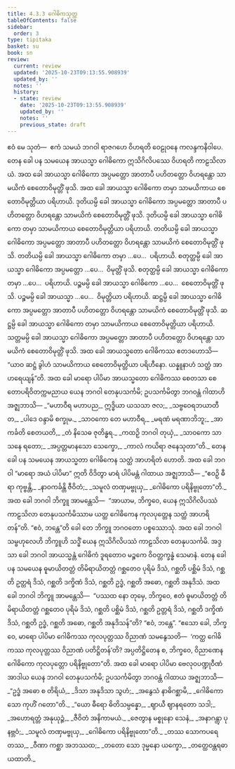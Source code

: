 ```yaml
---
title: 4.3.3 ဂေါဓိကသုတ္တ
tableOfContents: false
sidebar:
  order: 3
type: tipitaka
basket: su
book: sn
review:
  current: review
  updated: '2025-10-23T09:13:55.908939'
  updated_by: ''
  notes: ''
  history:
  - state: review
    date: '2025-10-23T09:13:55.908939'
    updated_by: ''
    notes: ''
    previous_state: draft
---
```



<ReviewStatus review={frontmatter.review} showDetails={true} />

<HypothesisAnnotation frontmatter={frontmatter} />

<DynamicBreadcrumb />

<Division number="159" book="sn" e="ch" v="18" p="303">

<Paragraph number="886" book="sn">
ဧဝံ မေ သုတံ—  ဧကံ သမယံ ဘဂဝါ ရာဇဂဟေ ဝိဟရတိ ဝေဠုဝနေ ကလန္ဒကနိဝါပေ. တေန ခေါ ပန သမယေန အာယသ္မာ ဂေါဓိကော ဣသိဂိလိပဿေ ဝိဟရတိ ကာဠသိလာယံ. အထ ခေါ အာယသ္မာ ဂေါဓိကော အပ္ပမတ္တော အာတာပီ ပဟိတတ္တော ဝိဟရန္တော သာမယိကံ စေတောဝိမုတ္တိံ ဖုသိ. အထ ခေါ အာယသ္မာ ဂေါဓိကော တမှာ သာမယိကာယ စေတောဝိမုတ္တိယာ ပရိဟာယိ. ဒုတိယမ္ပိ ခေါ အာယသ္မာ ဂေါဓိကော အပ္ပမတ္တော အာတာပီ ပဟိတတ္တော ဝိဟရန္တော သာမယိကံ စေတောဝိမုတ္တိံ ဖုသိ. ဒုတိယမ္ပိ ခေါ အာယသ္မာ ဂေါဓိကော တမှာ သာမယိကာယ စေတောဝိမုတ္တိယာ ပရိဟာယိ. တတိယမ္ပိ ခေါ အာယသ္မာ ဂေါဓိကော အပ္ပမတ္တော အာတာပီ ပဟိတတ္တော ဝိဟရန္တော သာမယိကံ စေတောဝိမုတ္တိံ ဖုသိ. တတိယမ္ပိ ခေါ အာယသ္မာ ဂေါဓိကော တမှာ …ပေ…  ပရိဟာယိ. စတုတ္ထမ္ပိ ခေါ အာယသ္မာ ဂေါဓိကော အပ္ပမတ္တော …ပေ…  ဝိမုတ္တိံ ဖုသိ. စတုတ္ထမ္ပိ ခေါ အာယသ္မာ ဂေါဓိကော တမှာ …ပေ…  ပရိဟာယိ. ပဉ္စမမ္ပိ ခေါ အာယသ္မာ ဂေါဓိကော …ပေ…  စေတောဝိမုတ္တိံ ဖုသိ. ပဉ္စမမ္ပိ ခေါ အာယသ္မာ …ပေ…  ဝိမုတ္တိယာ ပရိဟာယိ. ဆဋ္ဌမ္ပိ ခေါ အာယသ္မာ ဂေါဓိကော အပ္ပမတ္တော အာတာပီ ပဟိတတ္တော ဝိဟရန္တော သာမယိကံ စေတောဝိမုတ္တိံ ဖုသိ. ဆဋ္ဌမ္ပိ ခေါ အာယသ္မာ ဂေါဓိကော တမှာ သာမယိကာယ စေတောဝိမုတ္တိယာ ပရိဟာယိ. သတ္တမမ္ပိ ခေါ အာယသ္မာ ဂေါဓိကော အပ္ပမတ္တော အာတာပီ ပဟိတတ္တော ဝိဟရန္တော သာမယိကံ စေတောဝိမုတ္တိံ ဖုသိ.
</Paragraph>

<Paragraph number="887" book="sn">
အထ ခေါ အာယသ္မတော ဂေါဓိကဿ ဧတဒဟောသိ—  “ယာဝ ဆဋ္ဌံ ခွါဟံ သာမယိကာယ စေတောဝိမုတ္တိယာ ပရိဟီနော. ယန္နူနာဟံ သတ္ထံ အာဟရေယျန်”တိ. အထ ခေါ မာရော ပါပိမာ အာယသ္မတော ဂေါဓိကဿ စေတသာ စေတောပရိဝိတက္ကမညာယ ယေန ဘဂဝါ တေနုပသင်္ကမိ; ဥပသင်္ကမိတွာ ဘဂဝန္တံ ဂါထာဟိ အဇ္ဈဘာသိ—
</Paragraph>

<Paragraph number="888" type="verses" book="sn">
_“မဟာဝီရ မဟာပည,_  
ဣဒ္ဓိယာ ယသသာ ဇလ;_  
_သဗ္ဗဝေရဘယာတီတ,_  
_ပါဒေ ဝန္ဒာမိ စက္ခုမ._  

</Paragraph>

<Paragraph number="889" type="verses" book="sn">
_သာဝကော တေ မဟာဝီရ,_  
_မရဏံ မရဏာဘိဘူ;_  
_အာကင်္ခတိ စေတယတိ,_  
_တံ နိသေဓ ဇုတိန္ဓရ._  

</Paragraph>

<Paragraph number="890" type="verses" book="sn">
_ကထဉှိ ဘဂဝါ တုယှံ,_  
_သာဝကော သာသနေ ရတော;_  
_အပ္ပတ္တမာနသော သေက္ခော,_  
_ကာလံ ကယိရာ ဇနေသုတာ”တိ._  

</Paragraph>

<Paragraph number="891" book="sn">
တေန ခေါ ပန သမယေန အာယသ္မတာ ဂေါဓိကေန သတ္ထံ အာဟရိတံ ဟောတိ. အထ ခေါ ဘဂဝါ “မာရော အယံ ပါပိမာ” ဣတိ ဝိဒိတွာ မာရံ ပါပိမန္တံ ဂါထာယ အဇ္ဈဘာသိ—
</Paragraph>

<Paragraph number="892" type="verses" book="sn">
_“ဧဝဉှိ ဓီရာ ကုဗ္ဗန္တိ,_  
_နာဝကင်္ခန္တိ ဇီဝိတံ;_  
_သမူလံ တဏှမဗ္ဗုယှ,_  
_ဂေါဓိကော ပရိနိဗ္ဗုတော”တိ._  

</Paragraph>

<Paragraph number="893" book="sn">
အထ ခေါ ဘဂဝါ ဘိက္ခူ အာမန္တေသိ—  “အာယာမ, ဘိက္ခဝေ, ယေန ဣသိဂိလိပဿံ ကာဠသိလာ တေနုပသင်္ကမိဿာမ ယတ္ထ ဂေါဓိကေန ကုလပုတ္တေန သတ္ထံ အာဟရိတန်”တိ. “ဧဝံ, ဘန္တေ”တိ ခေါ တေ ဘိက္ခူ ဘဂဝတော ပစ္စဿောသုံ.
</Paragraph>

<Paragraph number="894" book="sn">
အထ ခေါ ဘဂဝါ သမ္ဗဟုလေဟိ ဘိက္ခူဟိ သဒ္ဓိံ ယေန ဣသိဂိလိပဿံ ကာဠသိလာ တေနုပသင်္ကမိ. အဒ္ဒသာ ခေါ ဘဂဝါ အာယသ္မန္တံ ဂေါဓိကံ ဒူရတောဝ မဉ္စကေ ဝိဝတ္တက္ခန္ဓံ သေမာနံ. တေန ခေါ ပန သမယေန ဓူမာယိတတ္တံ တိမိရာယိတတ္တံ ဂစ္ဆတေဝ ပုရိမံ ဒိသံ, ဂစ္ဆတိ ပစ္ဆိမံ ဒိသံ, ဂစ္ဆတိ ဥတ္တရံ ဒိသံ, ဂစ္ဆတိ ဒက္ခိဏံ ဒိသံ, ဂစ္ဆတိ ဥဒ္ဓံ, ဂစ္ဆတိ အဓော, ဂစ္ဆတိ အနုဒိသံ.
</Paragraph>

<Paragraph number="895" book="sn">
အထ ခေါ ဘဂဝါ ဘိက္ခူ အာမန္တေသိ—  “ပဿထ နော တုမှေ, ဘိက္ခဝေ, ဧတံ ဓူမာယိတတ္တံ တိမိရာယိတတ္တံ ဂစ္ဆတေဝ ပုရိမံ ဒိသံ, ဂစ္ဆတိ ပစ္ဆိမံ ဒိသံ, ဂစ္ဆတိ ဥတ္တရံ ဒိသံ, ဂစ္ဆတိ ဒက္ခိဏံ ဒိသံ, ဂစ္ဆတိ ဥဒ္ဓံ, ဂစ္ဆတိ အဓော, ဂစ္ဆတိ အနုဒိသန်”တိ? “ဧဝံ, ဘန္တေ”. “ဧသော ခေါ, ဘိက္ခဝေ, မာရော ပါပိမာ ဂေါဓိကဿ ကုလပုတ္တဿ ဝိညာဏံ သမနွေသတိ—  ‘ကတ္ထ ဂေါဓိကဿ ကုလပုတ္တဿ ဝိညာဏံ ပတိဋ္ဌိတန်’တိ? အပ္ပတိဋ္ဌိတေန စ, ဘိက္ခဝေ, ဝိညာဏေန ဂေါဓိကော ကုလပုတ္တော ပရိနိဗ္ဗုတော”တိ. အထ ခေါ မာရော ပါပိမာ ဗေလုဝပဏ္ဍုဝီဏံ အာဒါယ ယေန ဘဂဝါ တေနုပသင်္ကမိ; ဥပသင်္ကမိတွာ ဘဂဝန္တံ ဂါထာယ အဇ္ဈဘာသိ—
</Paragraph>

<Paragraph number="896" type="verses" book="sn">
_“ဥဒ္ဓံ အဓော စ တိရိယံ,_  
_ဒိသာ အနုဒိသာ သွဟံ;_  
_အနွေသံ နာဓိဂစ္ဆာမိ,_  
_ဂေါဓိကော သော ကုဟိံ ဂတော”တိ._  

</Paragraph>

<Paragraph number="897" type="verses" book="sn">
_“ယော ဓီရော ဓိတိသမ္ပန္နော,_  
_ဈာယီ ဈာနရတော သဒါ;_  
_အဟောရတ္တံ အနုယုဉ္ဇံ,_  
_ဇီဝိတံ အနိကာမယံ._  

</Paragraph>

<Paragraph number="898" type="verses" book="sn">
_ဇေတွာန မစ္စုနော သေနံ,_  
_အနာဂန္တွာ ပုနဗ္ဘဝံ;_  
_သမူလံ တဏှမဗ္ဗုယှ,_  
_ဂေါဓိကော ပရိနိဗ္ဗုတော”တိ._  

</Paragraph>

<Paragraph number="899" type="verses" book="sn">
_တဿ သောကပရေတဿ,_  
_ဝီဏာ ကစ္ဆာ အဘဿထ;_  
_တတော သော ဒုမ္မနော ယက္ခော,_  
_တတ္ထေဝန္တရဓာယထာတိ._
</Paragraph>
</Division>